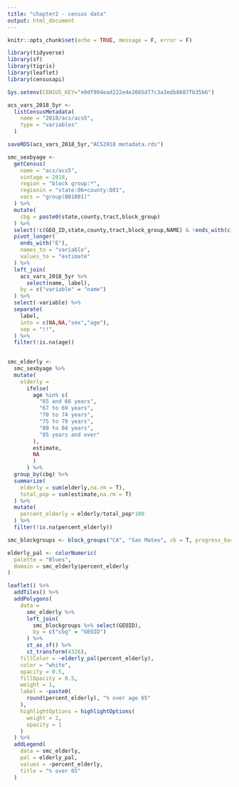 ```yaml
---
title: "chapter2 - census data"
output: html_document
---
```


```r
knitr::opts_chunk$set(echo = TRUE, message = F, error = F)

library(tidyverse)
library(sf)
library(tigris)
library(leaflet)
library(censusapi)

Sys.setenv(CENSUS_KEY="e0df904ead222e4e2085d77c3a3edb8687fb35b6")

acs_vars_2018_5yr <-
  listCensusMetadata(
    name = "2018/acs/acs5",
    type = "variables"
  )

saveRDS(acs_vars_2018_5yr,"ACS2018 metadata.rds")

```

```r

smc_sexbyage <-
  getCensus(
    name = "acs/acs5",
    vintage = 2018,
    region = "block group:*",
    regionin = "state:06+county:081",
    vars = "group(B01001)"
  ) %>%
  mutate(
    cbg = paste0(state,county,tract,block_group)
  ) %>%
  select(!c(GEO_ID,state,county,tract,block_group,NAME) & !ends_with(c("EA","MA","M"))) %>%
  pivot_longer(
    ends_with("E"),
    names_to = "variable",
    values_to = "estimate"
  ) %>%
  left_join(
    acs_vars_2018_5yr %>%
      select(name, label),
    by = c("variable" = "name")
  ) %>%
  select(-variable) %>%
  separate(
    label,
    into = c(NA,NA,"sex","age"),
    sep = "!!",
  ) %>%
  filter(!is.na(age))

  
smc_elderly <-
  smc_sexbyage %>%
  mutate(
    elderly =
      ifelse(
        age %in% c(
          "65 and 66 years",
          "67 to 69 years",
          "70 to 74 years",
          "75 to 79 years",
          "80 to 84 years",
          "85 years and over"
        ),
        estimate,
        NA
        )
      ) %>%
  group_by(cbg) %>%
  summarize(
    elderly = sum(elderly,na.rm = T),
    total_pop = sum(estimate,na.rm = T)
  ) %>%
  mutate(
    percent_elderly = elderly/total_pop*100
  ) %>%
  filter(!is.na(percent_elderly))

```

```r

smc_blockgroups <- block_groups("CA", "San Mateo", cb = T, progress_bar = F)

elderly_pal <- colorNumeric(
  palette = "Blues",
  domain = smc_elderly$percent_elderly
)

leaflet() %>%
  addTiles() %>%
  addPolygons(
    data = 
      smc_elderly %>%
      left_join(
        smc_blockgroups %>% select(GEOID),
        by = c("cbg" = "GEOID")
      ) %>%
      st_as_sf() %>%
      st_transform(4326),
    fillColor = ~elderly_pal(percent_elderly),
    color = "white",
    opacity = 0.5,
    fillOpacity = 0.5,
    weight = 1,
    label = ~paste0(
      round(percent_elderly), "% over age 65"
    ),
    highlightOptions = highlightOptions(
      weight = 2,
      opacity = 1
    )
  ) %>%
  addLegend(
    data = smc_elderly,
    pal = elderly_pal,
    values = ~percent_elderly,
    title = "% over 65"
  )

```


